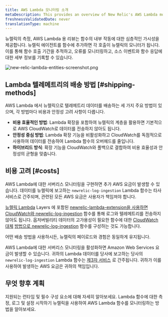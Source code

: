 ```yaml
---
title: AWS Lambda 모니터링 소개
metaDescription: This provides an overview of New Relic's AWS Lambda monitoring and details how to link your accounts.
freshnessValidatedDate: never
translationType: machine
---
```


뉴렐릭의 측정, AWS Lambda 용 리뷰는 함수의 내부 작동에 대한 심층적인 가시성을 제공합니다. 뉴렐릭 에이전트를 함수에 추가하면 각 호출이 뉴렐릭의 모니터가 됩니다. 이를 통해 함수 호출 기간을 추적하고, 오류를 모니터링하고, 소스 이벤트와 함수 응답에 대한 세부 정보를 기록할 수 있습니다.

<img title="new-relic-lambda-entities-screenshot.png" alt="new-relic-lambda-entities-screenshot.png" src="/images/lambda_overview.webp" />

## Lambda 텔레메트리의 배송 방법 [#shipping-methods]

AWS Lambda 에서 뉴렐릭으로 텔레메트리 데이터를 배송하는 세 가지 주요 방법이 있으며, 각 방법마다 비용과 안정성 고려 사항이 다릅니다.

* **비용 효율적인 방법**: Lambda 확장을 포함하여 뉴렐릭의 계층을 활용하면 기본적으로 AWS CloudWatch로 데이터를 전송하지 않아도 됩니다.
* **안정성 중심 방법**: Lambda 확장 기능을 비활성화하고 CloudWatch를 독점적으로 사용하여 데이터를 전송하여 Lambda 함수의 오버헤드를 줄입니다.
* **하이브리드 방식**: 확장 기능을 CloudWatch와 폴백으로 결합하여 비용 효율성과 안정성의 균형을 맞춥니다.

## 비용 고려 [#costs]

AWS Lambda에 대한 서버리스 모니터링을 구현하면 추가 AWS 요금이 발생할 수 있습니다. 데이터를 뉴렐릭에 보고하는 `newrelic-log-ingestion` Lambda 함수는 타사 서비스로 간주되며, 관련된 모든 AWS 요금은 사용자가 책임져야 합니다.

[뉴렐릭 Lambda](https://github.com/newrelic/newrelic-lambda-layers) Layers 에 포함된 [newrelic-lambda-extension을 사용하면](https://github.com/newrelic/newrelic-lambda-extension) [CloudWatch와 newrelic-log-ingestion](https://github.com/newrelic/aws-log-ingestion) 함수를 통해 로그와 텔레메트리를 전송하지 않아도 됩니다. 옵저버빌리티 데이터의 고가용성이 필요한 함수에 대한 [CloudWatch 대체](/docs/serverless-function-monitoring/aws-lambda-monitoring/instrument-lambda-function/cloud-watch-fallback/) [방법으로 newrelic-log-ingestion](https://github.com/newrelic/aws-log-ingestion) 함수를 구성하는 것도 가능합니다.

<Callout variant="tip">
  어떤 배송 방법을 사용하시든, 뉴렐릭의 페이로드와 경험은 동일하게 유지됩니다.
</Callout>

AWS Lambda에 대한 서버리스 모니터링을 활성화하면 Amazon Web Services 요금이 발생할 수 있습니다. 귀하의 Lambda 데이터를 당사에 보고하는 당사의 `newrelic-log-ingestion` Lambda 함수는 [제3자 서비스](/docs/licenses/license-information/acceptable-use-policy/acceptable-use-policy) 로 간주됩니다. 귀하가 이를 사용하여 발생하는 AWS 요금은 귀하의 책임입니다.

## 무엇 향후 계획

<DocTiles>
  <DocTile title="호환성 및 요구 사항" path="/docs/serverless-function-monitoring/aws-lambda-monitoring/instrument-lambda-function/compatibility-requirement-lambda-monitoring">
    지원되는 런타임 및 필수 구성 요소에 대해 자세히 알아보세요.
  </DocTile>

  <DocTile title="Lambda 모니터링 설치 및 구성" path="/docs/serverless-function-monitoring/aws-lambda-monitoring/instrument-lambda-function/configure-serverless-aws-monitoring">
    Lambda 함수에 대한 측정, 로그 및 설정 시작하기
  </DocTile>

  <DocTile title="데이터 및 UI" path="/docs/serverless-function-monitoring/aws-lambda-monitoring/ui-data/understand-lambda-monitoring-ui/">
    뉴렐릭을 사용하여 AWS Lambda 함수를 모니터링하는 방법을 알아보세요.
  </DocTile>
</DocTiles>